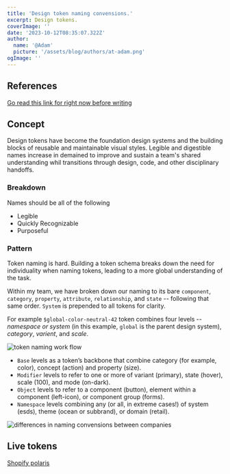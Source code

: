 ```yaml
---
title: 'Design token naming convensions.'
excerpt: Design tokens.
coverImage: ''
date: '2023-10-12T08:35:07.322Z'
author:
  name: '@Adam'
  picture: '/assets/blog/authors/at-adam.png'
ogImage: ''
---
```


## References
[Go read this link for right now before writing](https://medium.com/eightshapes-llc/naming-tokens-in-design-systems-9e86c7444676)


## Concept
Design tokens have become the foundation design systems and the building blocks of reusable and maintainable visual styles.
Legible and digestible names increase in demained to improve and sustain a team's shared understanding whil transitions through
design, code, and other disciplinary handoffs.

### Breakdown
Names should be all of the following

- Legible
- Quickly Recognizable
- Purposeful


### Pattern
Token naming is hard. Building a token schema breaks down the need for individuality when naming tokens, 
leading to a more global understanding of the task.

Within my team, we have broken down our naming to its bare `component`, `category`, `property`, `attribute`, 
`relationship`, and `state` -- following that same order.  `System` is prepended to all tokens for clarity.

For example `$global-color-neutral-42` token combines four levels -- _namespace or system_ (in this example, `global` is 
the parent design system), _category_, _varient_, and _scale_.

![token naming work flow](https://miro.medium.com/v2/resize:fit:1100/format:webp/1*QW0vwniEYOyv1dRzGdhfSQ.png)


- `Base` levels as a token’s backbone that combine category (for example, color), concept (action) and property (size).
- `Modifier` levels to refer to one or more of variant (primary), state (hover), scale (100), and mode (on-dark).
- `Object` levels to refer to a component (button), element within a component (left-icon), or component group (forms).
- `Namespace` levels combining any (or all, in extreme cases!) of system (esds), theme (ocean or subbrand), or domain (retail).

![differences in naming convensions between companies](https://miro.medium.com/v2/resize:fit:1100/format:webp/1*TJnlrM52KCT0alsgKPgGkg.png)



## Live tokens
[Shopify polaris](https://github.com/Shopify/polaris-tokens)
